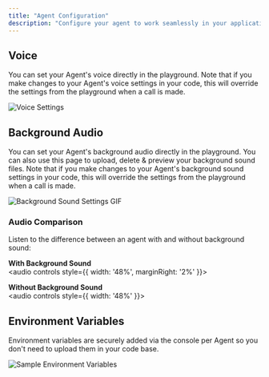 ```yaml
---
title: "Agent Configuration"
description: "Configure your agent to work seamlessly in your application"
---
```



## Voice

You can set your Agent's voice directly in the playground. Note that if you make changes to your Agent's voice settings
in your code, this will override the settings from the playground when a call is made.

<Frame>
  <img src="/assets/images/agents/voice-settings.png" alt="Voice Settings"/>
</Frame>

## Background Audio

You can set your Agent's background audio directly in the playground. You can also use this page to upload, delete & 
preview your background sound files. Note that if you make changes to your Agent's background sound settings in your code, 
this will override the settings from the playground when a call is made.

<Frame>
  <img src="/assets/images/agents/background-sound-example.gif" alt="Background Sound Settings GIF"/>
</Frame>

### Audio Comparison

Listen to the difference between an agent with and without background sound:

**With Background Sound**  
<audio controls style={{ width: '48%', marginRight: '2%' }}>
  <source src="/assets/audio/agents/agent_with_background_sound_sample.mp3" type="audio/mpeg" />
</audio>

**Without Background Sound**  
<audio controls style={{ width: '48%' }}>
  <source src="/assets/audio/agents/agent_without_background_sound_sample.wav" type="audio/wav" />
</audio>

## Environment Variables

Environment variables are securely added via the console per Agent so you don't need to upload them in your code base.

<Frame>
  <img src="/assets/images/agents/environment-variables.png" alt="Sample Environment Variables"/>
</Frame>


